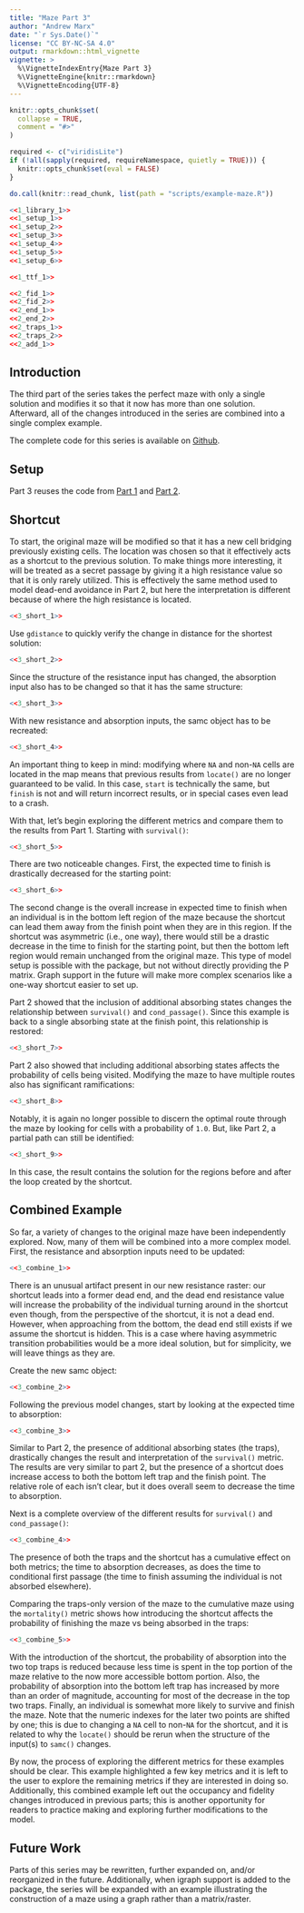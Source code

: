 ```yaml
---
title: "Maze Part 3"
author: "Andrew Marx"
date: "`r Sys.Date()`"
license: "CC BY-NC-SA 4.0"
output: rmarkdown::html_vignette
vignette: >
  %\VignetteIndexEntry{Maze Part 3}
  %\VignetteEngine{knitr::rmarkdown}
  %\VignetteEncoding{UTF-8}
---
```


```r
knitr::opts_chunk$set(
  collapse = TRUE,
  comment = "#>"
)

required <- c("viridisLite")
if (!all(sapply(required, requireNamespace, quietly = TRUE))) {
  knitr::opts_chunk$set(eval = FALSE)
}

do.call(knitr::read_chunk, list(path = "scripts/example-maze.R"))
```

```r
<<1_library_1>>
<<1_setup_1>>
<<1_setup_2>>
<<1_setup_3>>
<<1_setup_4>>
<<1_setup_5>>
<<1_setup_6>>

<<1_ttf_1>>

<<2_fid_1>>
<<2_fid_2>>
<<2_end_1>>
<<2_end_2>>
<<2_traps_1>>
<<2_traps_2>>
<<2_add_1>>
```


## Introduction

The third part of the series takes the perfect maze with only a single solution and modifies it so that it now has more than one solution. Afterward, all of the changes introduced in the series are combined into a single complex example.

The complete code for this series is available on [Github](https://github.com/andrewmarx/samc/blob/main/vignettes/scripts/example-maze.R).


## Setup

Part 3 reuses the code from [Part 1](example-maze-part2.html) and [Part 2](example-maze-part2.html).


## Shortcut

To start, the original maze will be modified so that it has a new cell bridging previously existing cells. The location was chosen so that it effectively acts as a shortcut to the previous solution. To make things more interesting, it will be treated as a secret passage by giving it a high resistance value so that it is only rarely utilized. This is effectively the same method used to model dead-end avoidance in Part 2, but here the interpretation is different because of where the high resistance is located.
```r
<<3_short_1>>
```

Use `gdistance` to quickly verify the change in distance for the shortest solution:
```r
<<3_short_2>>
```

Since the structure of the resistance input has changed, the absorption input also has to be changed so that it has the same structure:
```r
<<3_short_3>>
```

With new resistance and absorption inputs, the samc object has to be recreated:
```r
<<3_short_4>>
```

An important thing to keep in mind: modifying where `NA` and non-`NA` cells are located in the map means that previous results from `locate()` are no longer guaranteed to be valid. In this case, `start` is technically the same, but `finish` is not and will return incorrect results, or in special cases even lead to a crash.

With that, let's begin exploring the different metrics and compare them to the results from Part 1. Starting with `survival()`:
```r
<<3_short_5>>
```

There are two noticeable changes. First, the expected time to finish is drastically decreased for the starting point:
```r
<<3_short_6>>
```

The second change is the overall increase in expected time to finish when an individual is in the bottom left region of the maze because the shortcut can lead them away from the finish point when they are in this region. If the shortcut was asymmetric (i.e., one way), there would still be a drastic decrease in the time to finish for the starting point, but then the bottom left region would remain unchanged from the original maze. This type of model setup is possible with the package, but not without directly providing the P matrix. Graph support in the future will make more complex scenarios like a one-way shortcut easier to set up.

Part 2 showed that the inclusion of additional absorbing states changes the relationship between `survival()` and `cond_passage()`. Since this example is back to a single absorbing state at the finish point, this relationship is restored:
```r
<<3_short_7>>
```

Part 2 also showed that including additional absorbing states affects the probability of cells being visited. Modifying the maze to have multiple routes also has significant ramifications:
```r
<<3_short_8>>
```

Notably, it is again no longer possible to discern the optimal route through the maze by looking for cells with a probability of `1.0`. But, like Part 2, a partial path can still be identified:
```r
<<3_short_9>>
```

In this case, the result contains the solution for the regions before and after the loop created by the shortcut.


## Combined Example

So far, a variety of changes to the original maze have been independently explored. Now, many of them will be combined into a more complex model. First, the resistance and absorption inputs need to be updated:
```r
<<3_combine_1>>
```

There is an unusual artifact present in our new resistance raster: our shortcut leads into a former dead end, and the dead end resistance value will increase the probability of the individual turning around in the shortcut even though, from the perspective of the shortcut, it is not a dead end. However, when approaching from the bottom, the dead end still exists if we assume the shortcut is hidden. This is a case where having asymmetric transition probabilities would be a more ideal solution, but for simplicity, we will leave things as they are.

Create the new samc object:
```r
<<3_combine_2>>
```

Following the previous model changes, start by looking at the expected time to absorption:
```r
<<3_combine_3>>
```

Similar to Part 2, the presence of additional absorbing states (the traps), drastically changes the result and interpretation of the `survival()` metric. The results are very similar to part 2, but the presence of a shortcut does increase access to both the bottom left trap and the finish point. The relative role of each isn't clear, but it does overall seem to decrease the time to absorption. 

Next is a complete overview of the different results for `survival()` and `cond_passage()`:
```r
<<3_combine_4>>
```

The presence of both the traps and the shortcut has a cumulative effect on both metrics; the time to absorption decreases, as does the time to conditional first passage (the time to finish assuming the individual is not absorbed elsewhere).

Comparing the traps-only version of the maze to the cumulative maze using the `mortality()` metric shows how introducing the shortcut affects the probability of finishing the maze vs being absorbed in the traps:
```r
<<3_combine_5>>
```

With the introduction of the shortcut, the probability of absorption into the two top traps is reduced because less time is spent in the top portion of the maze relative to the now more accessible bottom portion. Also, the probability of absorption into the bottom left trap has increased by more than an order of magnitude, accounting for most of the decrease in the top two traps. Finally, an individual is somewhat more likely to survive and finish the maze. Note that the numeric indexes for the later two points are shifted by one; this is due to changing a `NA` cell to non-`NA` for the shortcut, and it is related to why the `locate()` should be rerun when the structure of the input(s) to `samc()` changes.

By now, the process of exploring the different metrics for these examples should be clear. This example highlighted a few key metrics and it is left to the user to explore the remaining metrics if they are interested in doing so. Additionally, this combined example left out the occupancy and fidelity changes introduced in previous parts; this is another opportunity for readers to practice making and exploring further modifications to the model.


## Future Work

Parts of this series may be rewritten, further expanded on, and/or reorganized in the future. Additionally, when igraph support is added to the package, the series will be expanded with an example illustrating the construction of a maze using a graph rather than a matrix/raster.
